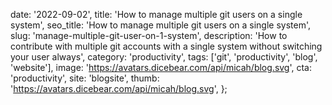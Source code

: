   date: '2022-09-02',
  title: 'How to manage multiple git users on a single system',
  seo_title: 'How to manage multiple git users on a single system',
  slug: 'manage-multiple-git-user-on-1-system',
  description: 'How to contribute with multiple git accounts with a single system without switching your user always',
  category: 'productivity',
  tags: ['git', 'productivity', 'blog', 'website'],
  image: 'https://avatars.dicebear.com/api/micah/blog.svg',
  cta: 'productivity',
  site: 'blogsite',
  thumb: 'https://avatars.dicebear.com/api/micah/blog.svg',
};